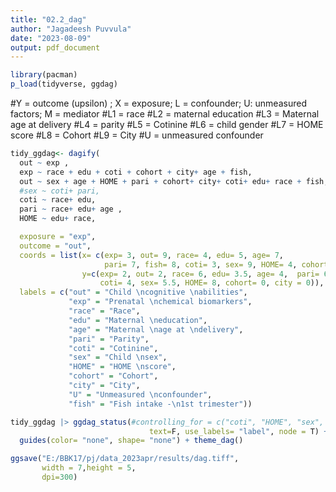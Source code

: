 ```yaml
---
title: "02.2_dag"
author: "Jagadeesh Puvvula"
date: "2023-08-09"
output: pdf_document
---
```


```r
library(pacman)
p_load(tidyverse, ggdag)
```

#Y = outcome (upsilon) ; X = exposure; L = confounder; U: unmeasured factors; M = mediator
#L1 = race
#L2 = maternal education
#L3 = Maternal age at delivery
#L4 = parity
#L5 = Cotinine
#L6 = child gender
#L7 = HOME score
#L8 = Cohort
#L9 = City
#U = unmeasured confounder
```r
tidy_ggdag<- dagify(
  out ~ exp ,
  exp ~ race + edu + coti + cohort + city+ age + fish,
  out ~ sex + age + HOME + pari + cohort+ city+ coti+ edu+ race + fish,
  #sex ~ coti+ pari,
  coti ~ race+ edu,
  pari ~ race+ edu+ age ,
  HOME ~ edu+ race,

  exposure = "exp",
  outcome = "out",
  coords = list(x= c(exp= 3, out= 9, race= 4, edu= 5, age= 7,  
                     pari= 7, fish= 8, coti= 3, sex= 9, HOME= 4, cohort= 7, city = 6),
                y=c(exp= 2, out= 2, race= 6, edu= 3.5, age= 4,  pari= 6, fish =6,
                    coti= 4, sex= 5.5, HOME= 8, cohort= 0, city = 0)),
  labels = c("out" = "Child \ncognitive \nabilities",
             "exp" = "Prenatal \nchemical biomarkers",
             "race" = "Race",
             "edu" = "Maternal \neducation",
             "age" = "Maternal \nage at \ndelivery",
             "pari" = "Parity",
             "coti" = "Cotinine",
             "sex" = "Child \nsex",
             "HOME" = "HOME \nscore",
             "cohort" = "Cohort",
             "city" = "City",
             "U" = "Unmeasured \nconfounder",
             "fish" = "Fish intake -\n1st trimester"))
```

```r
tidy_ggdag |> ggdag_status(#controlling_for = c("coti", "HOME", "sex", "age", "pari", "race"),
                               text=F, use_labels= "label", node = T) +
  guides(color= "none", shape= "none") + theme_dag()

```

```r
ggsave("E:/BBK17/pj/data_2023apr/results/dag.tiff", 
       width = 7,height = 5,
       dpi=300)
```


